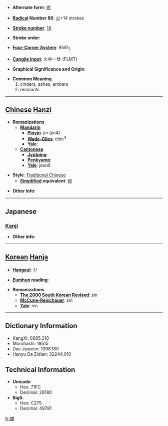 * '''Alternate form''': [[烬]]

* '''[[Wiktionary:Chinese radical index| Radical]] Number 86''': [[Wiktionary:Chinese radical index 火|火]]+14 strokes

* '''[[Wiktionary:Chinese total strokes index|Stroke number]]''': [[Wiktionary:Chinese total strokes index 18|18]]

* '''Stroke order''': 

* '''[[Wiktionary:Chinese four corner index|Four-Corner System]]''': 9581<sub>7</sub>

* '''[[Wiktionary:Chinese Cangjie index|Cangjie input]]''': 火中一廿 (FLMT)

* '''Graphical Significance and Origin''': 

* '''Common Meaning'''
*#cinders, ashes, embers
*# remnants


----

== [[Chinese]] [[Hanzi]] ==

* '''Romanizations'''
** '''[[Mandarin]]'''
*** '''[[Pinyin]]''': jìn (jin4)
*** '''[[Wade-Giles]]''': chin<sup>4</sup>
*** '''[[Yale]]''': 
** '''[[Cantonese]]'''
*** '''[[Jyutping]]''':
*** '''[[Penkyamp]]''': 
*** '''[[Yale]]''': jeun6

* '''Style''': [[Traditional Chinese]] 
** '''[[Simplified Chinese|Simplified]] equivalent''': [[烬]]

* '''Other info''': 

----

==Japanese==
===[[Kanji]]===
{{kanji|on readings=[[じん]] (jin)
|kun readings=[[もえのこり]] (moenokori)
}}

* '''Other info''':  

----

== [[Korean]] [[Hanja]] ==

* '''[[Hangeul]]''': 신

* '''[[Eumhun]] reading''': 

* '''Romanizations'''
** '''[[The 2000 South Korean Revised Romanization|The 2000 South Korean Revised]]''': sin
** '''[[McCune-Reischauer]]''': sin
** '''[[Yale]]''': sin

----

== Dictionary Information ==

* KangXi: 0685.310
* Morohashi: 19515
* Dae Jaweon: 1098.180
* Hanyu Da Zidian: 32244.010

== Technical Information ==

* '''Unicode''':
** Hex: 71FC
** Decimal: 29180
* '''Big5''':
** Hex: C275
** Decimal: 49781

[[fr:燼]]